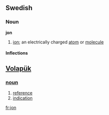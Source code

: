 {{see|Jon}}
==Swedish==
===Noun===
'''jon'''

#{{sv-chemistry}} [[ion]]; an electrically charged [[atom]] or [[molecule]]

====Inflections====
{{sv-noun|gender=Common|jon|jonen|joner|jonerna|jons|jonens|joners|jonernas}}

== [[Volapük]] == 
=== [[noun]] === 
# [[reference]] 
# [[indication]]

[[fr:jon]]
